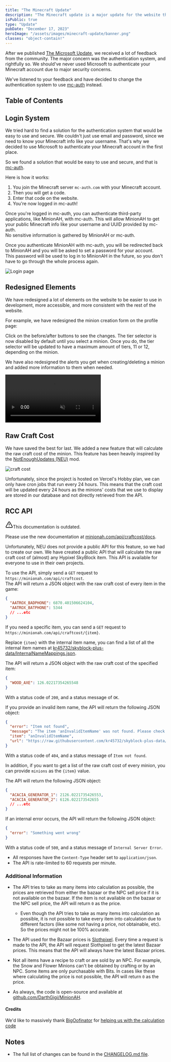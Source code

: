```yaml
---
title: "The Minecraft Update"
description: "The Minecraft update is a major update for the website that changes the authentication system, redesigns elements, and adds QOL features. Read more about it here."
isPublic: true
type: "Update"
pubDate: "December 17, 2023"
heroImage: "/assets/images/minecraft-update/banner.png"
classes: "object-contain!"
---
```



After we published [The Microsoft Update](/microsoft-update), we received a lot of feedback from the community. The major concern was the authentication system, and rightfully so. We should've never used Microsoft to authenticate your Minecraft account due to major security concerns.

We've listened to your feedback and have decided to change the authentication system to use <a href="https://mc-auth.com/" target="_blank">mc-auth</a> instead.

## Table of Contents

## Login System

We tried hard to find a solution for the authentication system that would be easy to use and secure. We couldn't just use email and password, since we need to know your Minecraft info like your username. That's why we decided to use Microsoft to authenticate your Minecraft account in the first place.

So we found a solution that would be easy to use and secure, and that is <a href="https://mc-auth/" target="_blank">mc-auth</a>.

Here is how it works:

1. You join the Minecraft server `mc-auth.com` with your Minecraft account.
2. Then you will get a code.
3. Enter that code on the website.
4. You're now logged in mc-auth!

Once you're logged in mc-auth, you can authenticate third-party applications, like MinionAH, with mc-auth. This will allow MinionAH to get your public Minecraft info like your username and UUID provided by mc-auth.  
No sensitive information is gathered by MinionAH or mc-auth.

Once you authenticate MinionAH with mc-auth, you will be redirected back to MinionAH and you will be asked to set a password for your account.  
This password will be used to log in to MinionAH in the future, so you don't have to go through the whole process again.

<div class="border-border rounded-lg border p-4">
  <img src="/assets/images/minecraft-update/loginPage.png" class="mx-auto max-h-192 w-auto!" alt="Login page" />
</div>

## Redesigned Elements

We have redesigned a lot of elements on the website to be easier to use in development, more accessible, and more consistent with the rest of the website.

For example, we have redesigned the minion creation form on the profile page:

<BeforeAfter before="/assets/images/chat-update/profileAfter.png" after="/assets/images/minecraft-update/profileAfter.png" client:visible />
<span class="not-prose mx-auto block text-center text-xs">Click on the before/after buttons to see the changes.</span>
The tier selector is now disabled by default until you select a minion. Once you do, the tier selector will be updated to have a maximum amount of tiers, 11 or 12, depending on the minion.

We have also redesigned the alerts you get when creating/deleting a minion and added more information to them when needed.

<div class="border-border rounded-lg border p-4">
  <video muted={true} loop={true} autoPlay={true} class="mx-auto h-full! max-h-96" alt="profile page">
    <source src="/assets/videos/minecraft-update/profilePage.mp4" type="video/mp4" />
  </video>
</div>

## Raw Craft Cost

We have saved the best for last. We added a new feature that will calculate the raw craft cost of the minion. This feature has been heavily inspired by the <a href="https://github.com/NotEnoughUpdates/NotEnoughUpdates" target="_blank">NotEnoughUpdates (NEU)</a> mod.

<div class="border-border rounded-lg border p-4">
  <img src="/assets/images/minecraft-update/craftCost.png" class="mx-auto max-h-96 w-auto!" alt="craft cost" />
</div>

Unfortunately, since the project is hosted on Vercel's Hobby plan, we can only have cron jobs that run every 24 hours. This means that the craft cost will be updated every 24 hours as the minions' costs that we use to display are stored in our database and not directly retrieved from the API.

## RCC API

<div class="bg-yellow-950 rounded-lg p-4">
  <div class="flex items-center">
    <svg xmlns="http://www.w3.org/2000/svg" width="24" height="24" viewBox="0 0 24 24" fill="none" stroke="currentColor" stroke-width="2" stroke-linecap="round" stroke-linejoin="round" class="inline mr-1"><path d="m21.73 18-8-14a2 2 0 0 0-3.48 0l-8 14A2 2 0 0 0 4 21h16a2 2 0 0 0 1.73-3Z"/><path d="M12 9v4"/><path d="M12 17h.01"/></svg><span class="font-bold">This documentation is outdated.</span>
  </div>

  <span class="block">Please use the new documentation at <a href="https://minionah.com/api/craftcost/docs" target="_blank">minionah.com/api/craftcost/docs</a>.</span>
</div>

Unfortunately, NEU does not provide a public API for this feature, so we had to create our own. We have created a public API that will calculate the raw craft cost of (almost) any Hypixel SkyBlock item. This API is available for everyone to use in their own projects.

To use the API, simply send a `GET` request to `https://minionah.com/api/craftcost`.  
The API will return a JSON object with the raw craft cost of every item in the game:

```json
{
  "AATROX_BADPHONE": 6870.401506624104,
  "AATROX_BATPHONE": 5344
  // ...etc
}
```

If you need a specific item, you can send a `GET` request to `https://minionah.com/api/craftcost/{item}`.

Replace `{item}` with the internal item name, you can find a list of all the internal item names at <a href="https://github.com/kr45732/skyblock-plus-data/blob/main/InternalNameMappings.json" target="_blank">kr45732/skyblock-plus-data/InternalNameMappings.json</a>.

The API will return a JSON object with the raw craft cost of the specified item:

```json
{
  "WOOD_AXE": 126.02217354265548
}
```

With a status code of `200`, and a status message of `OK`.

If you provide an invalid item name, the API will return the following JSON object:

```json
{
  "error": "Item not found",
  "message": "The item 'anInvalidItemName' was not found. Please check 'InternalNameMappings.json' for a list of all Hypixel Skyblock items.",
  "item": "anInvalidItemName",
  "url": "https://raw.githubusercontent.com/kr45732/skyblock-plus-data/main/InternalNameMappings.json"
}
```

With a status code of `404`, and a status message of `Item not found`.

In addition, if you want to get a list of the raw craft cost of every minion, you can provide `minions` as the `{item}` value.

The API will return the following JSON object:

```json
{
  "ACACIA_GENERATOR_1": 2126.0221735426553,
  "ACACIA_GENERATOR_2": 6126.022173542655
  // ...etc
}
```

If an internal error occurs, the API will return the following JSON object:

```json
{
  "error": "Something went wrong"
}
```

With a status code of `500`, and a status message of `Internal Server Error`.

- All responses have the `Content-Type` header set to `application/json`.
- The API is rate-limited to 60 requests per minute.

### Additional Information

- The API tries to take as many items into calculation as possible, the prices are retrieved from either the bazaar or the NPC sell price if it is not available on the bazaar. If the item is not available on the bazaar or the NPC sell price, the API will return `0` as the price.

  - Even though the API tries to take as many items into calculation as possible, it is not possible to take every item into calculation due to different factors (like some not having a price, not obtainable, etc). So the prices might not be 100% accurate.

- The API used for the Bazaar prices is <a href="https://api.slothpixel.me/api/skyblock/bazaar" target="_blank">Slothpixel</a>. Every time a request is made to the API, the API will request Slothpixel to get the latest Bazaar prices. This means that the API will always have the latest Bazaar prices.

- Not all items have a recipe to craft or are sold by an NPC. For example, the Snow and Flower Minions can't be obtained by crafting or by an NPC. Some items are only purchasable with Bits. In cases like these where calculating the price is not possible, the API will return `0` as the price.

- As always, the code is open-source and available at <a href="https://github.com/DarthGigi/MinionAH" target="_blank">github.com/DarthGigi/MinionAH</a>.

#### Credits

We'd like to massively thank <a href="https://hypixel.net/members/bigoofinator.5321577/" target="_blank">BigOofinator</a> for <a href="https://hypixel.net/threads/making-neus-raw-craft-cost-calculator-in-js-ts.5557073/post-39159669" target="_blank">helping us with the calculation code</a>

## Notes

- The full list of changes can be found in the <a href="https://github.com/DarthGigi/MinionAH/blob/main/CHANGELOG.md#122---2023-12-17" target="_blank">CHANGELOG.md file</a>.
